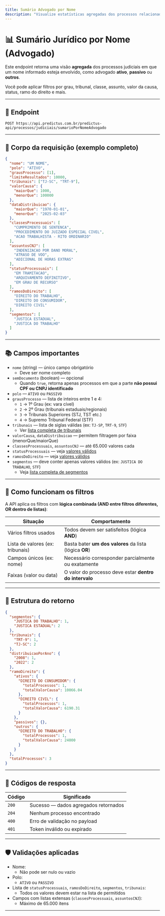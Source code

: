```yaml
---
title: Sumário Advogado por Nome
description: "Visualize estatísticas agregadas dos processos relacionados a um Nome."
---
```


# 📊 Sumário Jurídico por Nome (Advogado)

Este endpoint retorna uma visão **agregada** dos processos judiciais em que um nome informado esteja envolvido, como advogado **ativo**, **passivo** ou **outros**.

Você pode aplicar filtros por grau, tribunal, classe, assunto, valor da causa, status, ramo do direito e mais.

---

## 🔗 Endpoint

```
POST https://api.predictus.com.br/predictus-api/processos/judiciais/sumarioPorNomeAdvogado
```

---

## 🧾 Corpo da requisição (exemplo completo)

```json
{
  "nome": "UM NOME",
  "polo": "ATIVO",
  "grausProcesso": [1],
  "limiteResultados": 10000,
  "tribunais": ["TJ-SC", "TRT-9"],
  "valorCausa": {
    "maiorQue": 1000,
    "menorQue": 100000
  },
  "dataDistribuicao": {
    "maiorQue": "1970-01-01",
    "menorQue": "2025-02-03"
  },
  "classesProcessuais": [
    "CUMPRIMENTO DE SENTENCA",
    "PROCEDIMENTO DO JUIZADO ESPECIAL CIVEL",
    "ACAO TRABALHISTA - RITO ORDINARIO"
  ],
  "assuntosCNJ": [
    "INDENIZACAO POR DANO MORAL",
    "ATRASO DE VOO",
    "ADICIONAL DE HORAS EXTRAS"
  ],
  "statusProcessuais": [
    "EM TRAMITACAO",
    "ARQUIVAMENTO DEFINITIVO",
    "EM GRAU DE RECURSO"
  ],
  "ramosDoDireito": [
    "DIREITO DO TRABALHO",
    "DIREITO DO CONSUMIDOR",
    "DIREITO CIVIL"
  ],
  "segmentos": [
    "JUSTICA ESTADUAL",
    "JUSTICA DO TRABALHO"
  ]
}
```

---

## 📚 Campos importantes

- `nome` (string) — único campo obrigatório  
  - Deve ser nome completo
- `semDocumento` (boolean) — opcional  
  - Quando `true`, retorna apenas processos em que a parte **não possui CPF ou CNPJ identificado**
- `polo` — `ATIVO` ou `PASSIVO`
- `grausProcesso` — lista de inteiros entre 1 e 4:  
  - `1` → 1º Grau (ex: vara cível)  
  - `2` → 2º Grau (tribunais estaduais/regionais)  
  - `3` → Tribunais Superiores (STJ, TST etc.)  
  - `4` → Supremo Tribunal Federal (STF)
- `tribunais` — lista de siglas válidas (ex: `TJ-SP`, `TRT-9`, `STF`)  
  - Ver [lista completa de tribunais](../../referencias/tribunais)
- `valorCausa`, `dataDistribuicao` — permitem filtragem por faixa (menorQue/maiorQue)
- `classesProcessuais`, `assuntosCNJ` — até 65.000 valores cada  
- `statusProcessuais` — veja [valores válidos](../../referencias/status-processuais)
- `ramosDoDireito` — veja [valores válidos](../../referencias/ramos-direito)
- `segmentos` — deve conter apenas valores válidos (ex: `JUSTICA DO TRABALHO`, `STF`) 
  - Veja [lista completa de segmentos](../../referencias/segmentos)

---

## 📌 Como funcionam os filtros

A API aplica os filtros com **lógica combinada (AND entre filtros diferentes, OR dentro de listas)**:

| Situação                         | Comportamento                                             |
|----------------------------------|------------------------------------------------------------|
| Vários filtros usados            | Todos devem ser satisfeitos (lógica **AND**)              |
| Lista de valores (ex: tribunais) | Basta bater **um dos valores** da lista (lógica **OR**)   |
| Campos únicos (ex: nome)         | Necessário corresponder parcialmente ou exatamente         |
| Faixas (valor ou data)           | O valor do processo deve estar **dentro do intervalo**    |

---

## 🧾 Estrutura do retorno

```json
{
  "segmentos": {
    "JUSTICA DO TRABALHO": 1,
    "JUSTICA ESTADUAL": 2
  },
  "tribunais": {
    "TRT-9": 1,
    "TJ-SC": 2
  },
  "distribuicaoPorAno": {
    "2008": 1,
    "2022": 2
  },
  "ramoDireito": {
    "ativos": {
      "DIREITO DO CONSUMIDOR": {
        "totalProcessos": 1,
        "totalValorCausa": 10066.04
      },
      "DIREITO CIVIL": {
        "totalProcessos": 1,
        "totalValorCausa": 6190.31
      }
    },
    "passivos": {},
    "outros": {
      "DIREITO DO TRABALHO": {
        "totalProcessos": 1,
        "totalValorCausa": 24000
      }
    }
  },
  "totalProcessos": 3
}
```

---

## 🧾 Códigos de resposta

| Código | Significado                              |
|--------|-------------------------------------------|
| `200`  | Sucesso — dados agregados retornados      |
| `204`  | Nenhum processo encontrado                |
| `400`  | Erro de validação no payload              |
| `401`  | Token inválido ou expirado                |

---

## 🛡️ Validações aplicadas

- Nome:
  - Não pode ser nulo ou vazio
- Polo:
  - `ATIVO` ou `PASSIVO`
- Lista de `statusProcessuais`, `ramosDoDireito`, `segmentos`, `tribunais`:
  - Todos os valores devem estar na lista de permitidos
- Campos com listas extensas (`classesProcessuais`, `assuntosCNJ`):
  - Máximo de 65.000 itens

---

